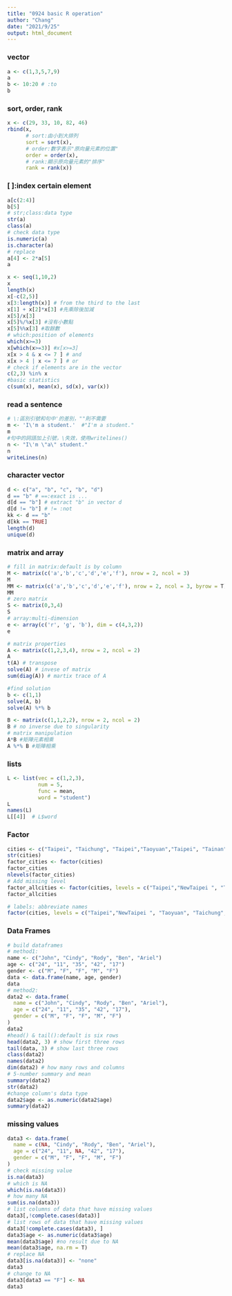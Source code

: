 ```yaml
---
title: "0924 basic R operation"
author: "Chang"
date: "2021/9/25"
output: html_document
---
```

### vector
```r
a <- c(1,3,5,7,9)
a
b <- 10:20 # :to
b
```

### sort, order, rank
```r
x <- c(29, 33, 10, 82, 46)
rbind(x,
      # sort:由小到大排列
      sort = sort(x),  
      # order:數字表示"原向量元素的位置"
      order = order(x), 
      # rank:顯示原向量元素的"排序"
      rank = rank(x))   

```

### [ ]:index certain element
```r
a[c(2:4)]
b[5]
# str;class:data type
str(a)
class(a)
# check data type
is.numeric(a)
is.character(a)
# replace
a[4] <- 2*a[5]
a

x <- seq(1,10,2)
x
length(x)
x[-c(2,5)]
x[3:length(x)] # from the third to the last
x[1] + x[2]*x[3] #先乘除後加減
x[5]/x[3]
x[5]%/%x[3] #沒有小數點
x[5]%%x[3] #取餘數
# which:position of elements
which(x>=3)
x[which(x>=3)] #x[x>=3]
x[x > 4 & x <= 7 ] # and
x[x > 4 | x <= 7 ] # or
# check if elements are in the vector
c(2,3) %in% x
#basic statistics
c(sum(x), mean(x), sd(x), var(x))
```

### read a sentence
```r
# \:區別引號和句中'的差別，""則不需要
m <- 'I\'m a student.'  #"I'm a student."
m
#句中的詞語加上引號，\失效，使用writelines()
n <- "I\'m \"a\" student."
n
writeLines(n)
```

### character vector
```r
d <- c("a", "b", "c", "b", "d")
d == "b" # ==:exact is ...
d[d == "b"] # extract "b" in vector d
d[d != "b"] # != :not
kk <- d == "b"
d[kk == TRUE]
length(d)
unique(d)
```

### matrix and array
```r
# fill in matrix:default is by column
M <- matrix(c('a','b','c','d','e','f'), nrow = 2, ncol = 3)
M
MM <- matrix(c('a','b','c','d','e','f'), nrow = 2, ncol = 3, byrow = T)
MM
# zero matrix
S <- matrix(0,3,4)
S
# array:multi-dimension
e <- array(c('r', 'g', 'b'), dim = c(4,3,2))
e

# matrix properties
A <- matrix(c(1,2,3,4), nrow = 2, ncol = 2)
A
t(A) # transpose
solve(A) # invese of matrix
sum(diag(A)) # martix trace of A

#find solution
b <- c(1,1)
solve(A, b)
solve(A) %*% b

B <- matrix(c(1,1,2,2), nrow = 2, ncol = 2)
B # no inverse due to singularity
# matrix manipulation
A*B #矩陣元素相乘
A %*% B #矩陣相乘
```

### lists
```r
L <- list(vec = c(1,2,3),
          num = 5,
          func = mean, 
          word = "student")
L
names(L)
L[[4]]  # L$word
```

### Factor
```r
cities <- c("Taipei", "Taichung", "Taipei","Taoyuan","Taipei", "Tainan")
str(cities)
factor_cities <- factor(cities)
factor_cities
nlevels(factor_cities)
# Add missing level
factor_allcities <- factor(cities, levels = c("Taipei","NewTaipei ", "Taoyuan", "Taichung","Tainan", "Kaohsiung"))
factor_allcities

# labels: abbreviate names
factor(cities, levels = c("Taipei","NewTaipei ", "Taoyuan", "Taichung","Tainan", "Kaohsiung"), labels = c("TP", "NT", "TY", "TC", "TN", "KS"))

```
### Data Frames
```r
# build dataframes
# method1:
name <- c("John", "Cindy", "Rody", "Ben", "Ariel")
age <- c("24", "11", "35", "42", "17")
gender <- c("M", "F", "F", "M", "F")
data <- data.frame(name, age, gender)
data
# method2:
data2 <- data.frame(
  name = c("John", "Cindy", "Rody", "Ben", "Ariel"),
  age = c("24", "11", "35", "42", "17"),
  gender = c("M", "F", "F", "M", "F")
)
data2
#head() & tail():default is six rows
head(data2, 3) # show first three rows
tail(data, 3) # show last three rows
class(data2)
names(data2)
dim(data2) # how many rows and columns
# 5-number summary and mean
summary(data2)
str(data2)
#change column's data type
data2$age <- as.numeric(data2$age)
summary(data2)
```

### missing values
```r
data3 <- data.frame(
  name = c(NA, "Cindy", "Rody", "Ben", "Ariel"),
  age = c("24", "11", NA, "42", "17"),
  gender = c("M", "F", "F", "M", "F")
)
# check missing value
is.na(data3)
# which is NA
which(is.na(data3)) 
# how many NA
sum(is.na(data3))
# list columns of data that have missing values
data3[,!complete.cases(data3)]
# list rows of data that have missing values
data3[!complete.cases(data3), ]
data3$age <- as.numeric(data3$age)
mean(data3$age) #no result due to NA
mean(data3$age, na.rm = T)
# replace NA
data3[is.na(data3)] <- "none"
data3
# change to NA
data3[data3 == "F"] <- NA
data3
```










